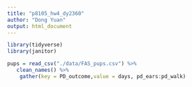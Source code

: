 ```yaml
---
title: "p8105_hw4_dy2360"
author: "Dong Yuan"
output: html_document
---
```

```r
library(tidyverse)
library(janitor)
```


```r
pups = read_csv("./data/FAS_pups.csv") %>% 
   clean_names() %>% 
    gather(key = PD_outcome,value = days, pd_ears:pd_walk)
```


